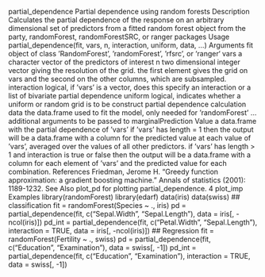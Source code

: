 
partial_dependence Partial dependence using random forests
Description
Calculates the partial dependence of the response on an arbitrary dimensional set of predictors from
a fitted random forest object from the party, randomForest, randomForestSRC, or ranger packages
Usage
partial_dependence(fit, vars, n, interaction, uniform, data, ...)
Arguments
fit object of class ’RandomForest’, ’randomForest’, ’rfsrc’, or ‘ranger‘
vars a character vector of the predictors of interest
n two dimensional integer vector giving the resolution of the grid. the first element
gives the grid on vars and the second on the other columns, which are
subsampled.
interaction logical, if ’vars’ is a vector, does this specify an interaction or a list of bivariate
partial dependence
uniform logical, indicates whether a uniform or random grid is to be construct partial
dependence calculation
data the data.frame used to fit the model, only needed for ’randomForest’
... additional arguments to be passed to marginalPrediction
Value
a data.frame with the partial dependence of ’vars’ if ’vars’ has length = 1 then the output will be a
data.frame with a column for the predicted value at each value of ’vars’, averaged over the values of
all other predictors. if ’vars’ has length > 1 and interaction is true or false then the output will be a
data.frame with a column for each element of ’vars’ and the predicted value for each combination.
References
Friedman, Jerome H. "Greedy function approximation: a gradient boosting machine." Annals of
statistics (2001): 1189-1232.
See Also
plot_pd for plotting partial_dependence.
4 plot_imp
Examples
library(randomForest)
library(edarf)
data(iris)
data(swiss)
## classification
fit = randomForest(Species ~ ., iris)
pd = partial_dependence(fit, c("Sepal.Width", "Sepal.Length"),
data = iris[, -ncol(iris)])
pd_int = partial_dependence(fit, c("Petal.Width", "Sepal.Length"),
interaction = TRUE, data = iris[, -ncol(iris)])
## Regression
fit = randomForest(Fertility ~ ., swiss)
pd = partial_dependence(fit, c("Education", "Examination"), data = swiss[, -1])
pd_int = partial_dependence(fit, c("Education", "Examination"),
interaction = TRUE, data = swiss[, -1])
